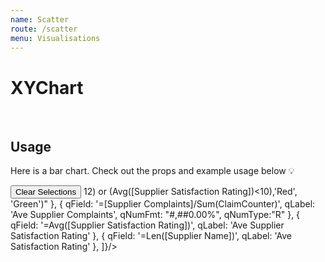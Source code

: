 ```yaml
---
name: Scatter
route: /scatter
menu: Visualisations
---
```


<h1 style={{ margin: '0px' }}>XYChart</h1>

<br />

## Usage

Here is a bar chart.
Check out the props and example usage below 💡


<Playground>
<Motor  
   config={{
   host: "juno-ui.eu.qlikcloud.com",
   secure: true,
   port: null,
   prefix: "",
    appId: '0c07cd52-e6a1-45ff-a605-fd37394f90bf',
   qcs: true,
   webIntId: "4Tx-ydWxSQEM_q1ajlYBVzGgVUVJUo-i",
  }}>  
  <Filter label='Supplier Name' dimension={['Supplier Name']} />
  <Filter label='Forcast Day' dimension={['Forcast Day']} />
    <Button type="clearSelections">Clear Selections</Button>
    <Scatter // width={750} height={400}  events={true}
    colorTheme="bio"
    // formatTooltipDate="%B %Y"
    // parseDateFormat="%d/%m/%Y"
    // showClosestItem={false}
    // useSingleColor
     showLabels={true}
     selectionMethod='click'
     showPoints={true}
       xAxisStyles={{stroke: "red"}}
             tooltipStyles= {{
          borderRadius: "10px",  background: "pink"}}
  // showCrossHair={true}
      cols={[
      { qField: 'Supplier Name', qLabel: 'Supplier Name',qCondChartColor:"=if(Avg(([Supplier Complaints])>12) or (Avg([Supplier Satisfaction Rating])<10),'Red', 'Green')" },
     { qField: '=[Supplier Complaints]/Sum(ClaimCounter)', qLabel: 'Ave Supplier Complaints',
            qNumFmt: "#,##0.00%",
        qNumType:"R"
       },
   { qField: '=Avg([Supplier Satisfaction Rating])', qLabel: 'Ave Supplier Satisfaction Rating' },
   { qField: '=Len([Supplier Name])', qLabel: 'Ave Satisfaction Rating' },
    ]}/>
  </Motor>
</Playground>
